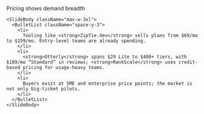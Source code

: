 <div className="flex h-full w-full flex-col">
  <div className="flex flex-1 flex-col gap-8 px-8 py-6 w-full max-w-5xl mx-auto">
    <SlideHeader eyebrow="Board pack" kicker="Bottom-of-market traction exists">
      Pricing shows demand breadth
    </SlideHeader>

    <SlideBody className="max-w-3xl">
      <BulletList className="space-y-3">
        <li>
          Tooling like <strong>ZipTie.dev</strong> sells plans from $69/mo to $159/mo. Entry-level teams are already spending.
        </li>
        <li>
          <strong>Otterly</strong> spans $29 Lite to $400+ tiers, with $189/mo “Standard” in reviews; <strong>RankScale</strong> uses credit-based pricing for usage-heavy teams.
        </li>
        <li>
          Buyers exist at SME and enterprise price points; the market is not only big-ticket pilots.
        </li>
      </BulletList>
    </SlideBody>
  </div>
</div>
